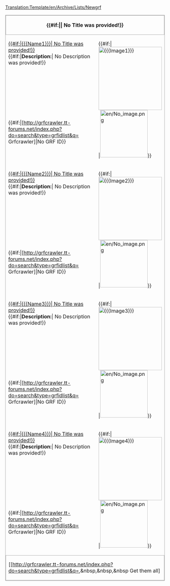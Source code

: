<noinclude>[[Translation:Template/en/Archive/Lists/Newgrf]]</noinclude><!--

testing.

-->

<table style="border: 1px solid #aaa;">   
<tr><th colspan="2" style="border: 1px solid #aaa;">{{#if:{{{Title|}}}|{{{Title}}}| No Title was provided!}}</th></tr>

<!-- NewGrf1 -->
<tr><td width="600" valign="top"><u>{{#if:{{{Name1|}}}|[[{{{Name1}}}]]| No Title was provided!}}</u><br>
{{#if:{{{Description1|}}}|'''Description:'''{{{Description1}}}| No Description was provided!}}</td>
<td rowspan="2">{{#if:{{{Image1|}}}|[[File:{{{Image1}}}|thumb|200px]]|[[File:en/No image.png|150px]]}}</td></tr>
<tr><td>{{#if:{{{Id1|}}}|[http://grfcrawler.tt-forums.net/index.php?do=search&type=grfidlist&q={{{Id1}}} Grfcrawler]|No GRF ID}}</td></tr>


<!-- NewGrf2 -->
<tr><td width="600" valign="top"><u>{{#if:{{{Name2|}}}|[[{{{Name2}}}]]| No Title was provided!}}</u><br>
{{#if:{{{Description2|}}}|'''Description:'''{{{Description2}}}| No Description was provided!}}</td>
<td rowspan="2">{{#if:{{{Image2|}}}|[[File:{{{Image2}}}|thumb|200px]]|[[File:en/No image.png|150px]]}}</td></tr>
<tr><td>{{#if:{{{Id2|}}}|[http://grfcrawler.tt-forums.net/index.php?do=search&type=grfidlist&q={{{Id2}}} Grfcrawler]|No GRF ID}}</td></tr>

<!-- NewGrf3 -->
<tr><td width="600" valign="top"><u>{{#if:{{{Name3|}}}|[[{{{Name3}}}]]| No Title was provided!}}</u><br>
{{#if:{{{Description3|}}}|'''Description:'''{{{Description3}}}| No Description was provided!}}</td>
<td rowspan="2">{{#if:{{{Image3|}}}|[[File:{{{Image3}}}|thumb|200px]]|[[File:en/No image.png|150px]]}}</td></tr>
<tr><td>{{#if:{{{Id3|}}}|[http://grfcrawler.tt-forums.net/index.php?do=search&type=grfidlist&q={{{Id3}}} Grfcrawler]|No GRF ID}}</td></tr>

<!-- NewGrf4 -->
<tr><td width="600" valign="top"><u>{{#if:{{{Name4|}}}|[[{{{Name4}}}]]| No Title was provided!}}</u><br>
{{#if:{{{Description4|}}}|'''Description:'''{{{Description4}}}| No Description was provided!}}</td>
<td rowspan="2">{{#if:{{{Image4|}}}|[[File:{{{Image4}}}|thumb|200px]]|[[File:en/No image.png|150px]]}}</td></tr>
<tr><td>{{#if:{{{Id4|}}}|[http://grfcrawler.tt-forums.net/index.php?do=search&type=grfidlist&q={{{Id4}}} Grfcrawler]|No GRF ID}}</td></tr>

<tr><td colspan="2" style="border: 1px solid #aaa;">[[http://grfcrawler.tt-forums.net/index.php?do=search&type=grfidlist&q={{{Id1|}}},&nbsp{{{Id2|}}},&nbsp{{{Id3|}}},&nbsp{{{Id4|}}} Get them all]</td></tr>
</table>



<!-- Parameters

{{Newgrf
|Name        =
|Id          =
|Description = 
|Image       =

|Homepage    =
|Links       = 

|Years       =  cannot implement as intended using wiki
|Nationality =  cannot implement as intended using wiki

|revision    =  later
|newcargoes  =  later
|32bpp       =  later
}}
-->

<!-- other

<noinclude>[[Category:]]</noinclude>

-->